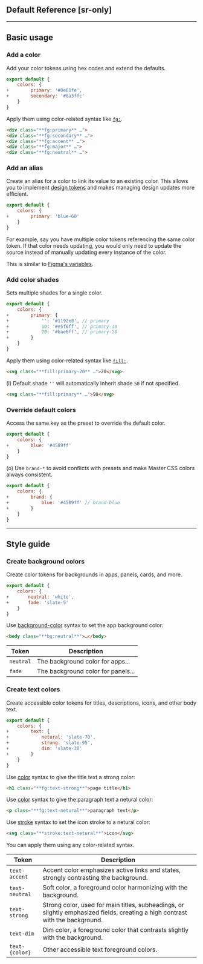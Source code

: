 ## Default Reference [sr-only]
<Default />

---

## Basic usage
### Add a color
Add your color tokens using hex codes and extend the defaults.
```js name=master.css.js
export default {
    colors: {
+        primary: '#0e61fe',
+        secondary: '#8a3ffc'
    }
}
```
Apply them using color-related syntax like [`fg:`](/docs/color).
```html
<div class="**fg:primary** …">
<div class="**fg:secondary** …">
<div class="**fg:accent** …">
<div class="**fg:major** …">
<div class="**fg:neutral** …">
```

### Add an alias
Create an alias for a color to link its value to an existing color. This allows you to implement [design tokens](/docs/design-tokens) and makes managing design updates more efficient.
```js name=master.css.js
export default {
    colors: {
+        primary: 'blue-60'
    }
}
```
For example, say you have multiple color tokens referencing the same color token. If that color needs updating, you would only need to update the source instead of manually updating every instance of the color.

This is similar to [Figma's variables](https://help.figma.com/hc/en-us/articles/15145852043927-Create-and-manage-variables).

### Add color shades
Sets multiple shades for a single color.
```js name=master.css.js
export default {
    colors: {
+        primary: { 
+            '': '#1192e8', // primary
+            10: '#e5f6ff', // primary-10
+            20: '#bae6ff', // primary-20
+        }
    }
}
```
Apply them using color-related syntax like [`fill:`](/docs/fill).
```html
<svg class="**fill:primary-20** …">20</svg>
```
(i) Default shade `''` will automatically inherit shade `50` if not specified.
```html
<svg class="**fill:primary** …">50</svg>
```

### Override default colors
Access the same key as the preset to override the default color.
```js name=master.css.js
export default {
    colors: {
+        blue: '#4589ff'
    }
}
```
(o) Use `brand-*` to avoid conflicts with presets and make Master CSS colors always consistent.
```js name=master.css.js
export default {
    colors: {
+        brand: {
+            blue: '#4589ff' // brand-blue
+        }
    }
}
```

---

## Style guide
### Create background colors
Create color tokens for backgrounds in apps, panels, cards, and more.
```js name=master.css.js
export default {
    colors: {
+       neutral: 'white',
+       fade: 'slate-5'
    }
}
```
Use [background-color](/docs/background-color) syntax to set the app background color:
```html
<body class="**bg:neutral**">…</body>
```
| Token             | Description                                                                                                                       |
|-------------------|-----------------------------------------------------------------------------------------------------------------------------------|
| `neutral`         | The background color for apps...                                                                                                  |
| `fade`            | The background color for panels...                                                                                                |

### Create text colors
Create accessible color tokens for titles, descriptions, icons, and other body text.
```js name=master.css.js
export default {
    colors: {
+        text: {
+            netural: 'slate-70',
+            strong: 'slate-95',
+            dim: 'slate-30'
+        }
    }
}
```
Use [color](/docs/color) syntax to give the title text a strong color:
```html
<h1 class="**fg:text-strong**">page title</h1>
```
Use [color](/docs/color) syntax to give the paragraph text a netural color:
```html
<p class="**fg:text-netural**">paragraph text</p>
```
Use [stroke](/docs/stroke) syntax to set the icon stroke to a netural color:
```html
<svg class="**stroke:text-netural**">icon</svg>
```
You can apply them using any color-related syntax.

| Token             | Description                                                                                                                       |
|-------------------|-----------------------------------------------------------------------------------------------------------------------------------|
| `text-accent`     | Accent color emphasizes active links and states, strongly contrasting the background.                                             |
| `text-neutral`    | Soft color, a foreground color harmonizing with the background.                                                                   |
| `text-strong`     | Strong color, used for main titles, subheadings, or slightly emphasized fields, creating a high contrast with the background.     |
| `text-dim`        | Dim color, a foreground color that contrasts slightly with the background.                                                        |
| `text-{color}`    | Other accessible text foreground colors.                                                                                          |
